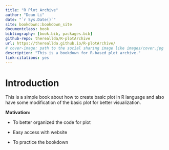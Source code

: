 --- 
title: "R Plot Archive"
author: "Dean Li"
date: "`r Sys.Date()`"
site: bookdown::bookdown_site
documentclass: book
bibliography: [book.bib, packages.bib]
github-repo: thereallda/R-plotArchive
url: https://thereallda.github.io/R-plotArchive/
# cover-image: path to the social sharing image like images/cover.jpg
description: "This is a bookdown for R-based plot archive."
link-citations: yes
---

# Introduction {-}

This is a simple book about how to create basic plot in R language and also have some modification of the basic plot for better visualization. 

**Motivation: **

- To better organized the code for plot

- Easy access with website

- To practice the bookdown



